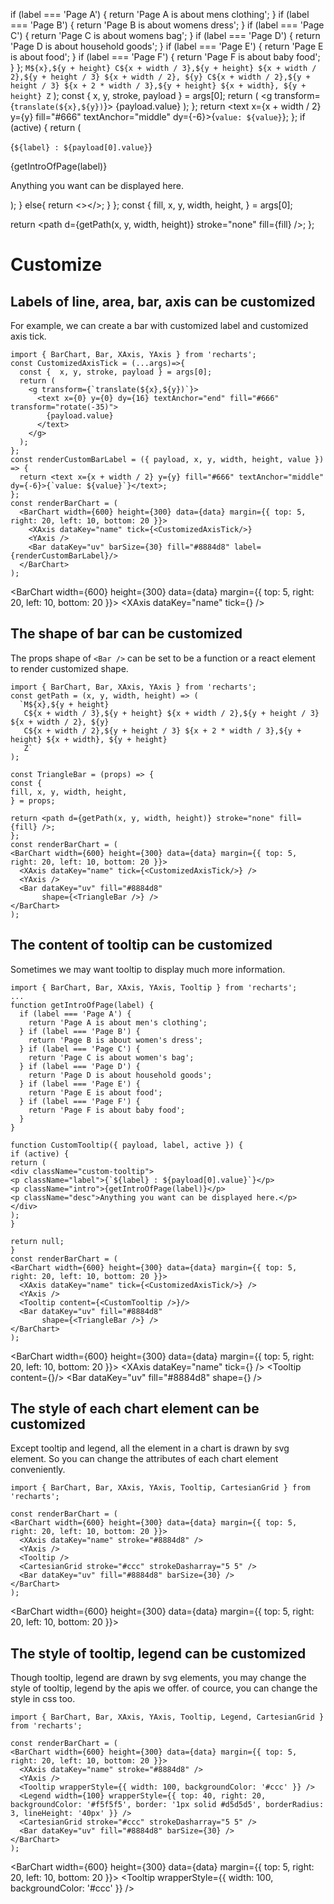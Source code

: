 
if (label === 'Page A') {
return 'Page A is about mens clothing';
} if (label === 'Page B') {
return 'Page B is about womens dress';
} if (label === 'Page C') {
return 'Page C is about womens bag';
} if (label === 'Page D') {
return 'Page D is about household goods';
} if (label === 'Page E') {
return 'Page E is about food';
} if (label === 'Page F') {
return 'Page F is about baby food';
}
};
  `M${x},${y + height}
   C${x + width / 3},${y + height} ${x + width / 2},${y + height / 3} ${x + width / 2}, ${y}
   C${x + width / 2},${y + height / 3} ${x + 2 * width / 3},${y + height} ${x + width}, ${y + height}
   Z`
);
  const {  x, y, stroke, payload } = args[0];
  return (
    <g transform={`translate(${x},${y})`}>
      <text x={0} y={0} dy={16} textAnchor="end" fill="#666" transform="rotate(-35)">
        {payload.value}
      </text>
    </g>
  );
};
  return <text x={x + width / 2} y={y} fill="#666" textAnchor="middle" dy={-6}>{`value: ${value}`}</text>;
};
  if (active) {
    return (
      <div className="custom-tooltip">
        <p className="label">{`${label} : ${payload[0].value}`}</p>
        <p className="intro">{getIntroOfPage(label)}</p>
        <p className="desc">Anything you want can be displayed here.</p>
      </div>
    );
  }
  else{
    return <></>;
  }
};
  const {
    fill, x, y, width, height,
  } = args[0];

  return <path d={getPath(x, y, width, height)} stroke="none" fill={fill} />;
};


# Customize
## Labels of line, area, bar, axis can be customized
For example, we can create a bar with customized label and customized axis tick.

```tsx
import { BarChart, Bar, XAxis, YAxis } from 'recharts';
const CustomizedAxisTick = (...args)=>{
  const {  x, y, stroke, payload } = args[0];
  return (
    <g transform={`translate(${x},${y})`}>
      <text x={0} y={0} dy={16} textAnchor="end" fill="#666" transform="rotate(-35)">
        {payload.value}
      </text>
    </g>
  );
};
const renderCustomBarLabel = ({ payload, x, y, width, height, value }) => {
  return <text x={x + width / 2} y={y} fill="#666" textAnchor="middle" dy={-6}>{`value: ${value}`}</text>;
};
const renderBarChart = (
  <BarChart width={600} height={300} data={data} margin={{ top: 5, right: 20, left: 10, bottom: 20 }}>
    <XAxis dataKey="name" tick={<CustomizedAxisTick/>}
    <YAxis />
    <Bar dataKey="uv" barSize={30} fill="#8884d8" label={renderCustomBarLabel}/>
  </BarChart>
);
```

<BarChart width={600} height={300} data={data} margin={{ top: 5, right: 20, left: 10, bottom: 20 }}>
  <XAxis dataKey="name" tick={<CustomizedAxisTick/>} />
  <YAxis />
  <Bar dataKey="uv" barSize={30} fill="#8884d8"
       label={renderCustomBarLabel}/>
</BarChart>

## The shape of bar can be customized
The props shape of `<Bar />` can be set to be a function or a react element to render customized shape.

```tsx
import { BarChart, Bar, XAxis, YAxis } from 'recharts';
const getPath = (x, y, width, height) => (
  `M${x},${y + height}
   C${x + width / 3},${y + height} ${x + width / 2},${y + height / 3} ${x + width / 2}, ${y}
   C${x + width / 2},${y + height / 3} ${x + 2 * width / 3},${y + height} ${x + width}, ${y + height}
   Z`
);

const TriangleBar = (props) => {
const {
fill, x, y, width, height,
} = props;

return <path d={getPath(x, y, width, height)} stroke="none" fill={fill} />;
};
const renderBarChart = (
<BarChart width={600} height={300} data={data} margin={{ top: 5, right: 20, left: 10, bottom: 20 }}>
  <XAxis dataKey="name" tick={<CustomizedAxisTick/>} />
  <YAxis />
  <Bar dataKey="uv" fill="#8884d8"
       shape={<TriangleBar />} />
</BarChart>
);
```

## The content of tooltip can be customized
Sometimes we may want tooltip to display much more information.

```tsx
import { BarChart, Bar, XAxis, YAxis, Tooltip } from 'recharts';
...
function getIntroOfPage(label) {
  if (label === 'Page A') {
    return 'Page A is about men's clothing';
  } if (label === 'Page B') {
    return 'Page B is about women's dress';
  } if (label === 'Page C') {
    return 'Page C is about women's bag';
  } if (label === 'Page D') {
    return 'Page D is about household goods';
  } if (label === 'Page E') {
    return 'Page E is about food';
  } if (label === 'Page F') {
    return 'Page F is about baby food';
  }
}

function CustomTooltip({ payload, label, active }) {
if (active) {
return (
<div className="custom-tooltip">
<p className="label">{`${label} : ${payload[0].value}`}</p>
<p className="intro">{getIntroOfPage(label)}</p>
<p className="desc">Anything you want can be displayed here.</p>
</div>
);
}

return null;
}
const renderBarChart = (
<BarChart width={600} height={300} data={data} margin={{ top: 5, right: 20, left: 10, bottom: 20 }}>
  <XAxis dataKey="name" tick={<CustomizedAxisTick/>} />
  <YAxis />
  <Tooltip content={<CustomTooltip />}/>
  <Bar dataKey="uv" fill="#8884d8"
       shape={<TriangleBar />} />
</BarChart>
);
```

<BarChart width={600} height={300} data={data} margin={{ top: 5, right: 20, left: 10, bottom: 20 }}>
  <XAxis dataKey="name" tick={<CustomizedAxisTick/>} />
  <YAxis />
  <Tooltip content={<CustomTooltip />}/>
  <Bar dataKey="uv" fill="#8884d8"
       shape={<TriangleBar />} />
</BarChart>

## The style of each chart element can be customized
Except tooltip and legend, all the element in a chart is drawn by svg element. So you can change the attributes of each chart element conveniently.

```tsx
import { BarChart, Bar, XAxis, YAxis, Tooltip, CartesianGrid } from 'recharts';

const renderBarChart = (
<BarChart width={600} height={300} data={data} margin={{ top: 5, right: 20, left: 10, bottom: 20 }}>
  <XAxis dataKey="name" stroke="#8884d8" />
  <YAxis />
  <Tooltip />
  <CartesianGrid stroke="#ccc" strokeDasharray="5 5" />
  <Bar dataKey="uv" fill="#8884d8" barSize={30} />
</BarChart>
);
```

<BarChart width={600} height={300} data={data} margin={{ top: 5, right: 20, left: 10, bottom: 20 }}>
  <XAxis dataKey="name" stroke="#8884d8" />
  <YAxis />
  <Tooltip />
  <CartesianGrid stroke="red" strokeDasharray="5 5" />
  <Bar dataKey="uv" fill="green" barSize={30} />
</BarChart>

## The style of tooltip, legend can be customized
Though tooltip, legend are drawn by svg elements, you may change the style of tooltip, legend by the apis we offer. of cource, you can change the style in css too.

```tsx
import { BarChart, Bar, XAxis, YAxis, Tooltip, Legend, CartesianGrid } from 'recharts';

const renderBarChart = (
<BarChart width={600} height={300} data={data} margin={{ top: 5, right: 20, left: 10, bottom: 20 }}>
  <XAxis dataKey="name" stroke="#8884d8" />
  <YAxis />
  <Tooltip wrapperStyle={{ width: 100, backgroundColor: '#ccc' }} />
  <Legend width={100} wrapperStyle={{ top: 40, right: 20, backgroundColor: '#f5f5f5', border: '1px solid #d5d5d5', borderRadius: 3, lineHeight: '40px' }} />
  <CartesianGrid stroke="#ccc" strokeDasharray="5 5" />
  <Bar dataKey="uv" fill="#8884d8" barSize={30} />
</BarChart>
);
```

<BarChart width={600} height={300} data={data} margin={{ top: 5, right: 20, left: 10, bottom: 20 }}>
  <XAxis dataKey="name" stroke="#8884d8" />
  <YAxis />
  <Tooltip wrapperStyle={{ width: 100, backgroundColor: '#ccc' }} />
  <Legend width={100} wrapperStyle={{ top: 40, right: 20, backgroundColor: '#f5f5f5', border: '1px solid #d5d5d5', borderRadius: 3, lineHeight: '40px' }} />
  <CartesianGrid stroke="#ccc" strokeDasharray="5 5" />
  <Bar dataKey="uv" fill="#8884d8" barSize={30} />
</BarChart>

